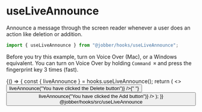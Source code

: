 
<Meta title="Hooks/useLiveAnnounce" />

# useLiveAnnounce

Announce a message through the screen reader whenever a user does an action like
deletion or addition.

```ts
import { useLiveAnnounce } from "@jobber/hooks/useLiveAnnounce";
```

Before you try this example, turn on Voice Over (Mac), or a Windows equivalent.
You can turn on Voice Over by holding `Command ⌘` and press the fingerprint key
3 times (fast).

<Canvas>
  <Story name="useLiveAnnounce">
    {() => {
      const { liveAnnounce } = hooks.useLiveAnnounce();
      return (
        <>
          <Button
            label="Delete"
            onClick={() => liveAnnounce("You have clicked the Delete button")}
          />{" "}
          <Button
            label="Add"
            onClick={() => liveAnnounce("You have clicked the Add button")}
          />
        </>
      );
    }}
  </Story>
</Canvas>
@jobber/hooks/src/useLiveAnnounce

